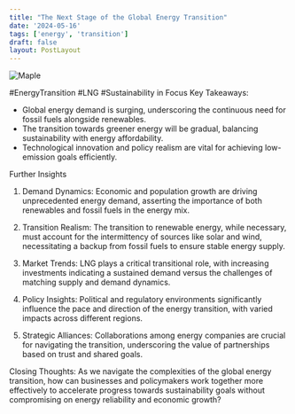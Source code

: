 ```yaml
---
title: "The Next Stage of the Global Energy Transition"
date: '2024-05-16'
tags: ['energy', 'transition']
draft: false
layout: PostLayout
---
```


<div className="flex justify-center">
  <div className="my-1 w-full px-2 xl:my-1 xl:w-1/2 xl:px-2">
    <img src="https://img.youtube.com/vi/Tsn2GUp4bAQ/0.jpg" alt="Maple" className="mx-auto h-58 w-auto" />
  </div>
</div>

#EnergyTransition #LNG #Sustainability in Focus
Key Takeaways:
- Global energy demand is surging, underscoring the continuous need for fossil fuels alongside renewables.
- The transition towards greener energy will be gradual, balancing sustainability with energy affordability.
- Technological innovation and policy realism are vital for achieving low-emission goals efficiently.

Further Insights
1. Demand Dynamics:
Economic and population growth are driving unprecedented energy demand, asserting the importance of both renewables and fossil fuels in the energy mix.

2. Transition Realism:
The transition to renewable energy, while necessary, must account for the intermittency of sources like solar and wind, necessitating a backup from fossil fuels to ensure stable energy supply.

3. Market Trends:
LNG plays a critical transitional role, with increasing investments indicating a sustained demand versus the challenges of matching supply and demand dynamics.

4. Policy Insights:
Political and regulatory environments significantly influence the pace and direction of the energy transition, with varied impacts across different regions.

5. Strategic Alliances:
Collaborations among energy companies are crucial for navigating the transition, underscoring the value of partnerships based on trust and shared goals.

Closing Thoughts:
As we navigate the complexities of the global energy transition, how can businesses and policymakers work together more effectively to accelerate progress towards sustainability goals without compromising on energy reliability and economic growth?
